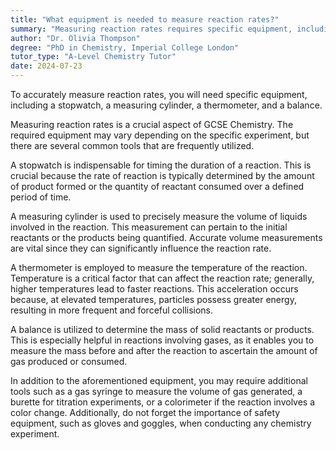 ```yaml
---
title: "What equipment is needed to measure reaction rates?"
summary: "Measuring reaction rates requires specific equipment, including a stopwatch, measuring cylinder, thermometer, and balance, to ensure accurate timing and measurements during experiments."
author: "Dr. Olivia Thompson"
degree: "PhD in Chemistry, Imperial College London"
tutor_type: "A-Level Chemistry Tutor"
date: 2024-07-23
---
```


To accurately measure reaction rates, you will need specific equipment, including a stopwatch, a measuring cylinder, a thermometer, and a balance.

Measuring reaction rates is a crucial aspect of GCSE Chemistry. The required equipment may vary depending on the specific experiment, but there are several common tools that are frequently utilized.

A stopwatch is indispensable for timing the duration of a reaction. This is crucial because the rate of reaction is typically determined by the amount of product formed or the quantity of reactant consumed over a defined period of time.

A measuring cylinder is used to precisely measure the volume of liquids involved in the reaction. This measurement can pertain to the initial reactants or the products being quantified. Accurate volume measurements are vital since they can significantly influence the reaction rate.

A thermometer is employed to measure the temperature of the reaction. Temperature is a critical factor that can affect the reaction rate; generally, higher temperatures lead to faster reactions. This acceleration occurs because, at elevated temperatures, particles possess greater energy, resulting in more frequent and forceful collisions.

A balance is utilized to determine the mass of solid reactants or products. This is especially helpful in reactions involving gases, as it enables you to measure the mass before and after the reaction to ascertain the amount of gas produced or consumed.

In addition to the aforementioned equipment, you may require additional tools such as a gas syringe to measure the volume of gas generated, a burette for titration experiments, or a colorimeter if the reaction involves a color change. Additionally, do not forget the importance of safety equipment, such as gloves and goggles, when conducting any chemistry experiment.
    